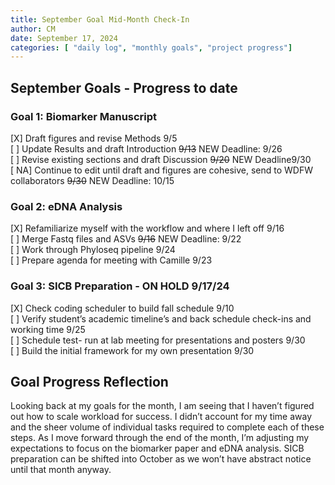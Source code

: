 ```yaml
---
title: September Goal Mid-Month Check-In
author: CM
date: September 17, 2024
categories: [ "daily log", "monthly goals", "project progress"]
---
```


## September Goals - Progress to date

### Goal 1: Biomarker Manuscript

\[X\] Draft figures and revise Methods 9/5\
\[ \] Update Results and draft Introduction ~~9/13~~ NEW Deadline: 9/26\
\[ \] Revise existing sections and draft Discussion ~~9/20~~ NEW Deadline9/30\
\[ NA\] Continue to edit until draft and figures are cohesive, send to WDFW collaborators ~~9/30~~ NEW Deadline: 10/15\

### Goal 2: eDNA Analysis

\[X\] Refamiliarize myself with the workflow and where I left off 9/16\
\[ \] Merge Fastq files and ASVs ~~9/16~~ NEW Deadline: 9/22\
\[ \] Work through Phyloseq pipeline 9/24\
\[ \] Prepare agenda for meeting with Camille 9/23\

### Goal 3: SICB Preparation - ON HOLD 9/17/24

\[X\] Check coding scheduler to build fall schedule 9/10\
\[ \] Verify student's academic timeline's and back schedule check-ins and working time 9/25\
\[ \] Schedule test- run at lab meeting for presentations and posters 9/30\
\[ \] Build the initial framework for my own presentation 9/30\

## Goal Progress Reflection

Looking back at my goals for the month, I am seeing that I haven't figured out how to scale workload for success. I didn't account for my time away and the sheer volume of individual tasks required to complete each of these steps. As I move forward through the end of the month, I'm adjusting my expectations to focus on the biomarker paper and eDNA analysis. SICB preparation can be shifted into October as we won't have abstract notice until that month anyway.
